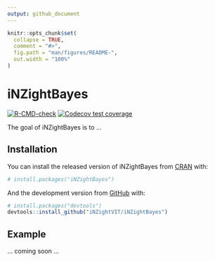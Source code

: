 ```yaml
---
output: github_document
---
```


<!-- README.md is generated from README.Rmd. Please edit that file -->

```r
knitr::opts_chunk$set(
  collapse = TRUE,
  comment = "#>",
  fig.path = "man/figures/README-",
  out.width = "100%"
)
```

# iNZightBayes

<!-- badges: start -->
[![R-CMD-check](https://github.com/iNZightVIT/iNZightBayes/workflows/R-CMD-check/badge.svg)](https://github.com/iNZightVIT/iNZightBayes/actions)
[![Codecov test coverage](https://codecov.io/gh/iNZightVIT/iNZightBayes/branch/master/graph/badge.svg)](https://codecov.io/gh/iNZightVIT/iNZightBayes?branch=master)
<!-- badges: end -->

The goal of iNZightBayes is to ...

## Installation

You can install the released version of iNZightBayes from [CRAN](https://CRAN.R-project.org) with:

``` r
# install.packages("iNZightBayes")
```

And the development version from [GitHub](https://github.com/) with:

``` r
# install.packages("devtools")
devtools::install_github("iNZightVIT/iNZightBayes")
```
## Example

... coming soon ...
